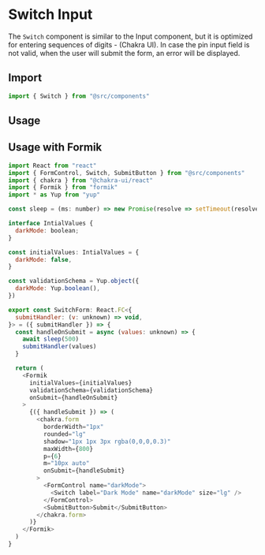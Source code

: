 
<Meta title="components/form/switch" component={Switch} />

# Switch Input

The `Switch` component is similar to the Input component, but it is optimized for entering sequences of digits - (Chakra UI). In case the pin input field is not valid, when the user will submit the form, an error will be displayed.

## Import

```javascript
import { Switch } from "@src/components"
```

## Usage

<Canvas>
  <Story name="Switch Input">
    <FormikWp>
      <Switch label="Dark Mode" name="darkMode" size="lg" />
    </FormikWp>
  </Story>
</Canvas>

## Usage with Formik

```javascript
import React from "react"
import { FormControl, Switch, SubmitButton } from "@src/components"
import { chakra } from "@chakra-ui/react"
import { Formik } from "formik"
import * as Yup from "yup"

const sleep = (ms: number) => new Promise(resolve => setTimeout(resolve, ms))

interface IntialValues {
  darkMode: boolean;
}

const initialValues: IntialValues = {
  darkMode: false,
}

const validationSchema = Yup.object({
  darkMode: Yup.boolean(),
})

export const SwitchForm: React.FC<{
  submitHandler: (v: unknown) => void,
}> = ({ submitHandler }) => {
  const handleOnSubmit = async (values: unknown) => {
    await sleep(500)
    submitHandler(values)
  }

  return (
    <Formik
      initialValues={initialValues}
      validationSchema={validationSchema}
      onSubmit={handleOnSubmit}
    >
      {({ handleSubmit }) => (
        <chakra.form
          borderWidth="1px"
          rounded="lg"
          shadow="1px 1px 3px rgba(0,0,0,0.3)"
          maxWidth={800}
          p={6}
          m="10px auto"
          onSubmit={handleSubmit}
        >
          <FormControl name="darkMode">
            <Switch label="Dark Mode" name="darkMode" size="lg" />
          </FormControl>
          <SubmitButton>Submit</SubmitButton>
        </chakra.form>
      )}
    </Formik>
  )
}
```

<ArgsTable of={Switch} />
